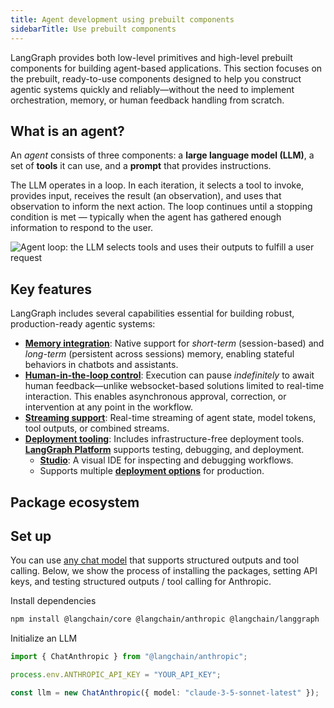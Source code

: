 ```yaml
---
title: Agent development using prebuilt components
sidebarTitle: Use prebuilt components
---
```



<V1Alpha />



LangGraph provides both low-level primitives and high-level prebuilt components for building agent-based applications. This section focuses on the prebuilt, ready-to-use components designed to help you construct agentic systems quickly and reliably—without the need to implement orchestration, memory, or human feedback handling from scratch.

## What is an agent?

An _agent_ consists of three components: a **large language model (LLM)**, a set of **tools** it can use, and a **prompt** that provides instructions.

The LLM operates in a loop. In each iteration, it selects a tool to invoke, provides input, receives the result (an observation), and uses that observation to inform the next action. The loop continues until a stopping condition is met — typically when the agent has gathered enough information to respond to the user.

![Agent loop: the LLM selects tools and uses their outputs to fulfill a user request](/oss/images/agent.png)

## Key features

LangGraph includes several capabilities essential for building robust, production-ready agentic systems:

* [**Memory integration**](/oss/javascript/add-memory): Native support for _short-term_ (session-based) and _long-term_ (persistent across sessions) memory, enabling stateful behaviors in chatbots and assistants.
* [**Human-in-the-loop control**](/oss/javascript/human-in-the-loop): Execution can pause _indefinitely_ to await human feedback—unlike websocket-based solutions limited to real-time interaction. This enables asynchronous approval, correction, or intervention at any point in the workflow.
* [**Streaming support**](/oss/javascript/streaming): Real-time streaming of agent state, model tokens, tool outputs, or combined streams.
* [**Deployment tooling**](/oss/javascript/local-server): Includes infrastructure-free deployment tools. [**LangGraph Platform**](/langgraph-platform) supports testing, debugging, and deployment.
  * **[Studio](/langgraph-platform/langgraph-studio)**: A visual IDE for inspecting and debugging workflows.
  * Supports multiple [**deployment options**](/langgraph-platform/deployment-options) for production.

## Package ecosystem



<prebuiltsTableJS/>


## Set up



You can use [any chat model](https://js.langchain.com/docs/integrations/chat/) that supports structured outputs and tool calling. Below, we show the process of installing the packages, setting API keys, and testing structured outputs / tool calling for Anthropic.

Install dependencies

```bash
npm install @langchain/core @langchain/anthropic @langchain/langgraph
```

Initialize an LLM

```typescript
import { ChatAnthropic } from "@langchain/anthropic";

process.env.ANTHROPIC_API_KEY = "YOUR_API_KEY";

const llm = new ChatAnthropic({ model: "claude-3-5-sonnet-latest" });
```

